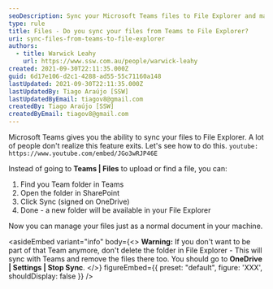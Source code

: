 ```yaml
---
seoDescription: Sync your Microsoft Teams files to File Explorer and manage them like a local document on your machine.
type: rule
title: Files - Do you sync your files from Teams to File Explorer?
uri: sync-files-from-teams-to-file-explorer
authors:
  - title: Warwick Leahy
    url: https://www.ssw.com.au/people/warwick-leahy
created: 2021-09-30T22:11:35.000Z
guid: 6d17e106-d2c1-4288-ad55-55c71160a148
lastUpdated: 2021-09-30T22:11:35.000Z
lastUpdatedBy: Tiago Araújo [SSW]
lastUpdatedByEmail: tiagov8@gmail.com
createdBy: Tiago Araújo [SSW]
createdByEmail: tiagov8@gmail.com
---
```


Microsoft Teams gives you the ability to sync your files to File Explorer. A lot of people don't realize this feature exits. Let's see how to do this.
`youtube: https://www.youtube.com/embed/JGo3wRJP46E`

Instead of going to **Teams | Files** to upload or find a file, you can:

1. Find you Team folder in Teams
2. Open the folder in SharePoint
3. Click Sync (signed on OneDrive)
4. Done - a new folder will be available in your File Explorer

Now you can manage your files just as a normal document in your machine.

<asideEmbed
  variant="info"
  body={<>
    **Warning:** If you don't want to be part of that Team anymore, don't delete the folder in File Explorer - This will sync with Teams and remove the files there too. You should go to **OneDrive | Settings | Stop Sync**.
  </>}
  figureEmbed={{
    preset: "default",
    figure: 'XXX',
    shouldDisplay: false
  }}
/>
